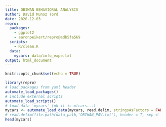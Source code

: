 ```yaml
---
title: OBIWAN BEHAVIORAL ANALYSIS
author: David Munoz Tord
date: 2020-12-03
repro:
  packages:
    - ggplot2
    - aaronpeikert/repro@adb5fa569
  scripts:
    - R/clean.R
  data:
    mycars: data/info_expe.txt
output: html_document
---
```


```r
knitr::opts_chunk$set(echo = TRUE)

library(repro)
# load packages from yaml header
automate_load_packages()
# include external scripts
automate_load_scripts()
# load data 'mycars' (ok it is mtcars...)
mycars <- automate_load_data(mycars, read.delim, stringsAsFactors = FALSE)
# read.delim(file.path(data_path,'OBIWAN_PAV.txt'), header = T, sep ='')
head(mycars)
```

